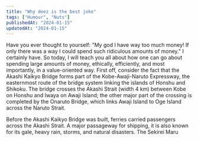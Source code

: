 ```yaml
---
title: "Why deez is the best joke"
tags: ["Humour", "Nuts"]
publishedAt: "2024-01-15"
updatedAt: "2024-01-15"
---
```


Have you ever thought to yourself: "My god I have way too much money! If only there was a way I could spend such ridiculous amounts of money." I certainly have. So today, I will teach you all about how one can go about spending large amounts of money, ethically, efficiently, and most importantly, in a value-oriented way. First off, consider the fact that the Akashi Kaikyo Bridge forms part of the Kobe-Awaji-Naruto Expressway, the easternmost route of the bridge system linking the islands of Honshu and Shikoku. The bridge crosses the Akashi Strait (width 4 km) between Kobe on Honshu and Iwaya on Awaji Island; the other major part of the crossing is completed by the Onaruto Bridge, which links Awaji Island to Oge Island across the Naruto Strait.

Before the Akashi Kaikyo Bridge was built, ferries carried passengers across the Akashi Strait. A major passageway for shipping, it is also known for its gale, heavy rain, storms, and natural disasters. The Sekirei Maru
